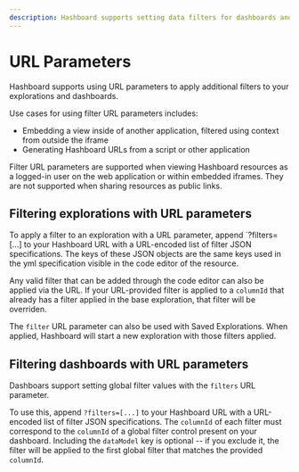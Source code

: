 ```yaml
---
description: Hashboard supports setting data filters for dashboards and explorations using URL parameters.
---
```


# URL Parameters

Hashboard supports using URL parameters to apply additional filters to your explorations and dashboards.

Use cases for using filter URL parameters includes:

- Embedding a view inside of another application, filtered using context from outside the iframe
- Generating Hashboard URLs from a script or other application

Filter URL parameters are supported when viewing Hashboard resources as a logged-in user on the web application or within embedded iframes. They are not supported when sharing resources as public links.

## Filtering explorations with URL parameters

To apply a filter to an exploration with a URL parameter, append `?filters=[...] to your Hashboard URL with a URL-encoded list of filter JSON specifications. The keys of these JSON objects are the same keys used in the yml specification visible in the code editor of the resource.

Any valid filter that can be added through the code editor can also be applied via the URL. If your URL-provided filter is applied to a `columnId` that already has a filter applied in the base exploration, that filter will be overriden.

The `filter` URL parameter can also be used with Saved Explorations. When applied, Hashboard will start a new exploration with those filters applied.

## Filtering dashboards with URL parameters

Dashboars support setting global filter values with the `filters` URL parameter.

To use this, append `?filters=[...]` to your Hashboard URL with a URL-encoded list of filter JSON specifications. The `columnId` of each filter must correspond to the `columnId` of a global filter control present on your dashboard. Including the `dataModel` key is optional -- if you exclude it, the filter will be applied to the first global filter that matches the provided `columnId`.
